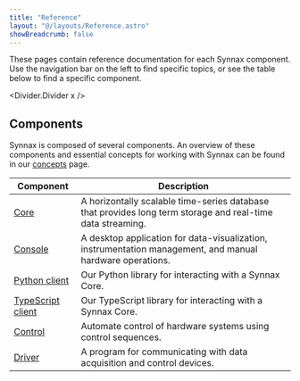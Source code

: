 ```yaml
---
title: "Reference"
layout: "@/layouts/Reference.astro"
showBreadcrumb: false
---
```



These pages contain reference documentation for each Synnax component. Use the
navigation bar on the left to find specific topics, or see the table below to find a
specific component.

<Divider.Divider x />

## Components

Synnax is composed of several components. An overview of these components and essential
concepts for working with Synnax can be found in our
[concepts](/reference/concepts/overview) page.

| Component                                                     | Description                                                                                                |
| ------------------------------------------------------------- | ---------------------------------------------------------------------------------------------------------- |
| [Core](/reference/core/quick-start)                           | A horizontally scalable time-series database that provides long term storage and real-time data streaming. |
| [Console](/reference/console/get-started)                     | A desktop application for data-visualization, instrumentation management, and manual hardware operations.  |
| [Python client](/reference/python-client/get-started)         | Our Python library for interacting with a Synnax Core.                                                     |
| [TypeScript client](/reference/typescript-client/get-started) | Our TypeScript library for interacting with a Synnax Core.                                                 |
| [Control](/reference/control/get-started)                     | Automate control of hardware systems using control sequences.                                              |
| [Driver](/reference/driver/get-started)                       | A program for communicating with data acquisition and control devices.                                     |
